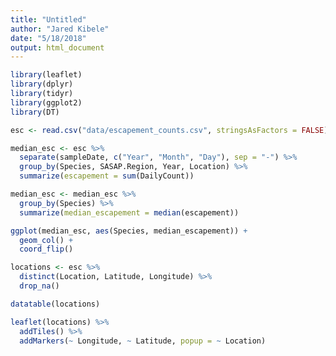 ```yaml
---
title: "Untitled"
author: "Jared Kibele"
date: "5/18/2018"
output: html_document
---
```


```r
library(leaflet)
library(dplyr)
library(tidyr)
library(ggplot2)
library(DT)
```

```r
esc <- read.csv("data/escapement_counts.csv", stringsAsFactors = FALSE)
```

```r
median_esc <- esc %>% 
  separate(sampleDate, c("Year", "Month", "Day"), sep = "-") %>% 
  group_by(Species, SASAP.Region, Year, Location) %>% 
  summarize(escapement = sum(DailyCount))

median_esc <- median_esc %>% 
  group_by(Species) %>%
  summarize(median_escapement = median(escapement))
```

```r
ggplot(median_esc, aes(Species, median_escapement)) +
  geom_col() +
  coord_flip()
```


```r
locations <- esc %>% 
  distinct(Location, Latitude, Longitude) %>% 
  drop_na()
```

```r
datatable(locations)
```

```r
leaflet(locations) %>% 
  addTiles() %>% 
  addMarkers(~ Longitude, ~ Latitude, popup = ~ Location)
```



